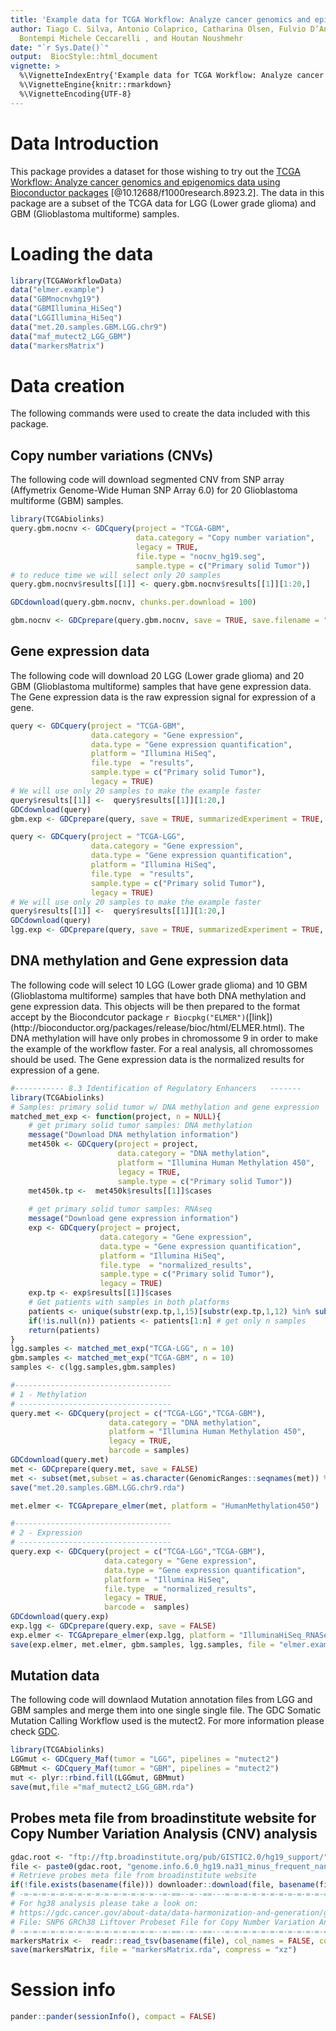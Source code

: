 ```yaml
---
title: 'Example data for TCGA Workflow: Analyze cancer genomics and epigenomics data using Bioconductor packages'
author: Tiago C. Silva, Antonio Colaprico, Catharina Olsen, Fulvio D’Angelo, Gianluca
  Bontempi Michele Ceccarelli , and Houtan Noushmehr
date: "`r Sys.Date()`"
output:  BiocStyle::html_document
vignette: >
  %\VignetteIndexEntry{'Example data for TCGA Workflow: Analyze cancer genomics and epigenomics data using Bioconductor packages'}
  %\VignetteEngine{knitr::rmarkdown}
  %\VignetteEncoding{UTF-8}
---
```


# Data Introduction

This package provides a dataset for those wishing to try out the
[TCGA Workflow: Analyze cancer genomics and epigenomics data using Bioconductor packages](https://f1000research.com/articles/5-1542/v2) [@10.12688/f1000research.8923.2]. 
The data in this package are a subset of the TCGA data
for LGG (Lower grade glioma) and GBM (Glioblastoma multiforme) samples.

# Loading the data

```r
library(TCGAWorkflowData)
data("elmer.example")
data("GBMnocnvhg19")
data("GBMIllumina_HiSeq")
data("LGGIllumina_HiSeq")
data("met.20.samples.GBM.LGG.chr9")
data("maf_mutect2_LGG_GBM")
data("markersMatrix")
```

# Data creation

The following commands were used to create the data included with this package.

## Copy number variations (CNVs) 

The following code will download 
segmented CNV from SNP array (Affymetrix Genome-Wide Human SNP Array
6.0) for 20  Glioblastoma multiforme (GBM)  samples.

```r
library(TCGAbiolinks)
query.gbm.nocnv <- GDCquery(project = "TCGA-GBM",
                            data.category = "Copy number variation",
                            legacy = TRUE,
                            file.type = "nocnv_hg19.seg",
                            sample.type = c("Primary solid Tumor"))
# to reduce time we will select only 20 samples
query.gbm.nocnv$results[[1]] <- query.gbm.nocnv$results[[1]][1:20,]

GDCdownload(query.gbm.nocnv, chunks.per.download = 100)

gbm.nocnv <- GDCprepare(query.gbm.nocnv, save = TRUE, save.filename = "GBMnocnvhg19.rda")
```

## Gene expression data

The following code will download 20  LGG (Lower grade glioma) and 20 GBM (Glioblastoma multiforme) 
samples that have gene expression data. The Gene expression data is the raw expression signal for expression of a gene.

```r
query <- GDCquery(project = "TCGA-GBM",
                  data.category = "Gene expression",
                  data.type = "Gene expression quantification",
                  platform = "Illumina HiSeq", 
                  file.type  = "results", 
                  sample.type = c("Primary solid Tumor"),
                  legacy = TRUE)
# We will use only 20 samples to make the example faster
query$results[[1]] <-  query$results[[1]][1:20,]                  
GDCdownload(query)
gbm.exp <- GDCprepare(query, save = TRUE, summarizedExperiment = TRUE, save.filename = "GBMIllumina_HiSeq.rda")

query <- GDCquery(project = "TCGA-LGG",
                  data.category = "Gene expression",
                  data.type = "Gene expression quantification",
                  platform = "Illumina HiSeq", 
                  file.type  = "results", 
                  sample.type = c("Primary solid Tumor"),
                  legacy = TRUE)
# We will use only 20 samples to make the example faster
query$results[[1]] <-  query$results[[1]][1:20,]
GDCdownload(query)
lgg.exp <- GDCprepare(query, save = TRUE, summarizedExperiment = TRUE, save.filename = "LGGIllumina_HiSeq.rda")
```


## DNA methylation and Gene expression data

The following code will select 10  LGG (Lower grade glioma) and 10 GBM (Glioblastoma multiforme)  samples that have both 
DNA methylation  and gene expression data. This objects will be then prepared 
to the format accept by the Biocondcutor package 
`r Biocpkg("ELMER")`([link])(http://bioconductor.org/packages/release/bioc/html/ELMER.html).
The DNA methylation will have only probes in chromossome 9  in order to make the example 
of the workflow faster. For a real analysis, all chromossomes should be used.
The Gene expression data is the normalized results for expression of a gene.


```r
#----------- 8.3 Identification of Regulatory Enhancers   -------
library(TCGAbiolinks)
# Samples: primary solid tumor w/ DNA methylation and gene expression
matched_met_exp <- function(project, n = NULL){
    # get primary solid tumor samples: DNA methylation
    message("Download DNA methylation information")
    met450k <- GDCquery(project = project,
                        data.category = "DNA methylation",
                        platform = "Illumina Human Methylation 450",
                        legacy = TRUE, 
                        sample.type = c("Primary solid Tumor"))
    met450k.tp <-  met450k$results[[1]]$cases
    
    # get primary solid tumor samples: RNAseq
    message("Download gene expression information")
    exp <- GDCquery(project = project,
                    data.category = "Gene expression",
                    data.type = "Gene expression quantification",
                    platform = "Illumina HiSeq", 
                    file.type  = "normalized_results", 
                    sample.type = c("Primary solid Tumor"),
                    legacy = TRUE)
    exp.tp <- exp$results[[1]]$cases
    # Get patients with samples in both platforms
    patients <- unique(substr(exp.tp,1,15)[substr(exp.tp,1,12) %in% substr(met450k.tp,1,12)] )
    if(!is.null(n)) patients <- patients[1:n] # get only n samples
    return(patients)
}
lgg.samples <- matched_met_exp("TCGA-LGG", n = 10)
gbm.samples <- matched_met_exp("TCGA-GBM", n = 10)
samples <- c(lgg.samples,gbm.samples)

#-----------------------------------
# 1 - Methylation
# ----------------------------------
query.met <- GDCquery(project = c("TCGA-LGG","TCGA-GBM"),
                      data.category = "DNA methylation",
                      platform = "Illumina Human Methylation 450",
                      legacy = TRUE, 
                      barcode = samples)
GDCdownload(query.met)
met <- GDCprepare(query.met, save = FALSE)
met <- subset(met,subset = as.character(GenomicRanges::seqnames(met)) %in% c("chr9"))
save("met.20.samples.GBM.LGG.chr9.rda")

met.elmer <- TCGAprepare_elmer(met, platform = "HumanMethylation450")

#-----------------------------------
# 2 - Expression
# ----------------------------------
query.exp <- GDCquery(project = c("TCGA-LGG","TCGA-GBM"),
                     data.category = "Gene expression",
                     data.type = "Gene expression quantification",
                     platform = "Illumina HiSeq", 
                     file.type  = "normalized_results", 
                     legacy = TRUE, 
                     barcode =  samples)
GDCdownload(query.exp)
exp.lgg <- GDCprepare(query.exp, save = FALSE)
exp.elmer <- TCGAprepare_elmer(exp.lgg, platform = "IlluminaHiSeq_RNASeqV2")
save(exp.elmer, met.elmer, gbm.samples, lgg.samples, file = "elmer.example.rda", compress = "xz")
```

## Mutation data

The following code will downlaod Mutation annotation files from LGG and GBM samples
and merge them into one single single file. The GDC Somatic Mutation Calling Workflow 
used is the mutect2. For more information please check [GDC](https://docs.gdc.cancer.gov/Data/Bioinformatics_Pipelines/DNA_Seq_Variant_Calling_Pipeline/).

```r
library(TCGAbiolinks)
LGGmut <- GDCquery_Maf(tumor = "LGG", pipelines = "mutect2")
GBMmut <- GDCquery_Maf(tumor = "GBM", pipelines = "mutect2")
mut <- plyr::rbind.fill(LGGmut, GBMmut)
save(mut,file ="maf_mutect2_LGG_GBM.rda")
```

## Probes meta file from broadinstitute website for Copy Number Variation Analysis (CNV) analysis

```r
gdac.root <- "ftp://ftp.broadinstitute.org/pub/GISTIC2.0/hg19_support/"
file <- paste0(gdac.root, "genome.info.6.0_hg19.na31_minus_frequent_nan_probes_sorted_2.1.txt")
# Retrieve probes meta file from broadinstitute website
if(!file.exists(basename(file))) downloader::download(file, basename(file))
# -=-=-=-=-=-=-=-=-=-=-=-=-=-=-=--=-==--=--==---=-=-=-=-=-=-=-=-=-=-=-=-=-=-=--=-==--=--==--
# For hg38 analysis please take a look on:
# https://gdc.cancer.gov/about-data/data-harmonization-and-generation/gdc-reference-files
# File: SNP6 GRCh38 Liftover Probeset File for Copy Number Variation Analysis
# -=-=-=-=-=-=-=-=-=-=-=-=-=-=-=--=-==--=--==---=-=-=-=-=-=-=-=-=-=-=-=-=-=-=--=-==--=--==--
markersMatrix <-  readr::read_tsv(basename(file), col_names = FALSE, col_types = "ccn", progress = FALSE)
save(markersMatrix, file = "markersMatrix.rda", compress = "xz")
```

# Session info
```r
pander::pander(sessionInfo(), compact = FALSE)
```
